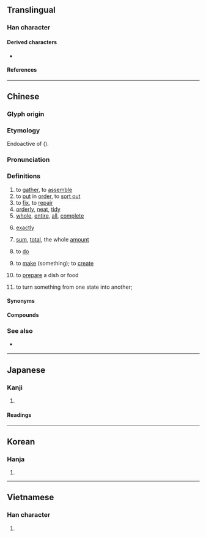 {{also|𠢦}}
{{character info}}
==Translingual==
{{stroke order|strokes=16}}

===Han character===
{{Han char|rn=66|rad=攴|as=12|sn=16|four=58101|canj=DKMYM|ids=⿱敕正}}

====Derived characters====
* {{l|mul|[[𡓟]]}}

====References====
{{Han ref|kx=0475.321|dkj=13394|hdz=21477.080|uh=6574}}

----

==Chinese==
{{zh-forms|ss=𰋞}}

===Glyph origin===
{{Han etym}}
{{Han compound|敕|正|c1=s|c2=p|ls=psc}}

===Etymology===
Endoactive of {{och-l|正|id=1}} ({{zh-ref|Schuessler, 2007}}).

===Pronunciation===
{{zh-pron
|m=zhěng
|ma=Zh-zhěng.oga
|c=zing2
|h=pfs=cháng;gd=zen3/zang3
|h_note=Meixian: zen3 - literary; zang3 - vernacular
|md=cīng
|mn=ml,jj,tw:chéng
|mn-t=zian2
|w=2tsen
|mc=y
|oc=y
|cat=v,a,adv
}}

===Definitions===
{{zh-hanzi}}

# to [[gather]], to [[assemble]]
# to [[put]] in [[order]], to [[sort out]]
# to [[fix]], to [[repair]]
# [[orderly]], [[neat]], [[tidy]]
# [[whole]], [[entire]], [[all]], [[complete]]
#: {{zh-x|整 棟 樓 的 人 都 在 睡覺。|'''All''' the people in the building are sleeping.}}
# [[exactly]]
#: {{zh-x|下午 三 點 整|three p.m. '''sharp'''}}
# [[sum]], [[total]], the whole [[amount]]
# {{lb|zh|dialectal Mandarin}} to [[do]]
#: {{zh-x|這 可 咋整 啊？|What do I '''do'''?|M-NE}}
# {{lb|zh|dialectal Mandarin|Cantonese}} to [[make]] (something); to [[create]]
#: {{zh-x|佢哋 整 咗 個 a{e}pp{1}。|They '''made''' an app.|C}}
# {{lb|zh|dialectal Mandarin|Cantonese}} to [[prepare]] a dish or food
#: {{zh-x|整 幾個 小菜|to '''prepare''' some side dishes|M-NE}}
#: {{zh-x|番茄{ke2} 應該 點 整？|How do I '''prepare''' tomatoes?|C}}
#: {{zh-x|我 整 咗 蛋{daan6}撻{taat1} 但係 冇 人 食。|I '''made''' egg tarts but no one ate any.|C}}
# {{lb|zh|dialectal Mandarin|Cantonese}} to turn something from one state into another; {{n-g|forming a causative.}}
#: {{zh-x|整爛|to break, to shatter|C}}
#: {{zh-x|整直|to straighten|C}}
#: {{zh-x|整大|to enlarge|C}}
#: {{zh-x|整冧{lam3}|to topple|C}}

====Synonyms====

====Compounds====
{{zh-der|整個|一整天|不整|不整不齊|不整合|不整脈|不整齊花|修整|停眠整宿|公司重整|分工整合|勻整|化整為零|化零為整|合零為整|咬合調整|嚴整|好整以暇|完整|工整|平平整整|平整|平頭整臉|彙整|心律不整|恭肅嚴整|整人|整人遊戲|整修|整備|整兵|整合|整地|整型|整型外科|整夜|整天|整套|整容|整容術|整年|整廠輸出|整建|整手甲|整扮|整排|整整|整整齊齊|整數|整日|整束|整枝|整治|整流|整流器|整流罩|整潔|整理|整編|整肅|整臉|整臉子|整莊|整衣|整衣斂容|整補|整裝|整裝待發|整襟危坐|整躬率物|整軍|整軍經武|整鈔|整錠|整除|整頓|整風|整飭|整飯|整體|整體性|整點|整齊|整齊劃一|整齊花|正整數|河道整治|盤整|社會整合|科際整合|端整|衣冠不整|衣衫不整|調整|逆向整合|重整|重整人|重整旗鼓|釐整|零存整付|齊整|齊整如一|齊齊整整|整定}}

===See also===
* {{qualifier|Cantonese}} {{zh-l|搞|gaau2}}

{{zh-cat|Intermediate}}

----

==Japanese==

===Kanji===
{{ja-kanji|grade=3|rs=攴11}}

# {{rfdef|ja|sort=攴11}}

====Readings====
{{ja-readings
|goon=しょう
|kanon=せい
|kun=ととの-える, ととの-う
}}

----

==Korean==

===Hanja===
{{ko-hanja|가지런하다|가지런할|정}}

# {{rfdef|ko|sort=攴11}}

----

==Vietnamese==

===Han character===
{{vi-readings|reading=chỉnh, chệnh, chểnh, xiềng, chửng, chỉn|rs=攴11}}

# {{rfdef|vi|sort=攴11}}